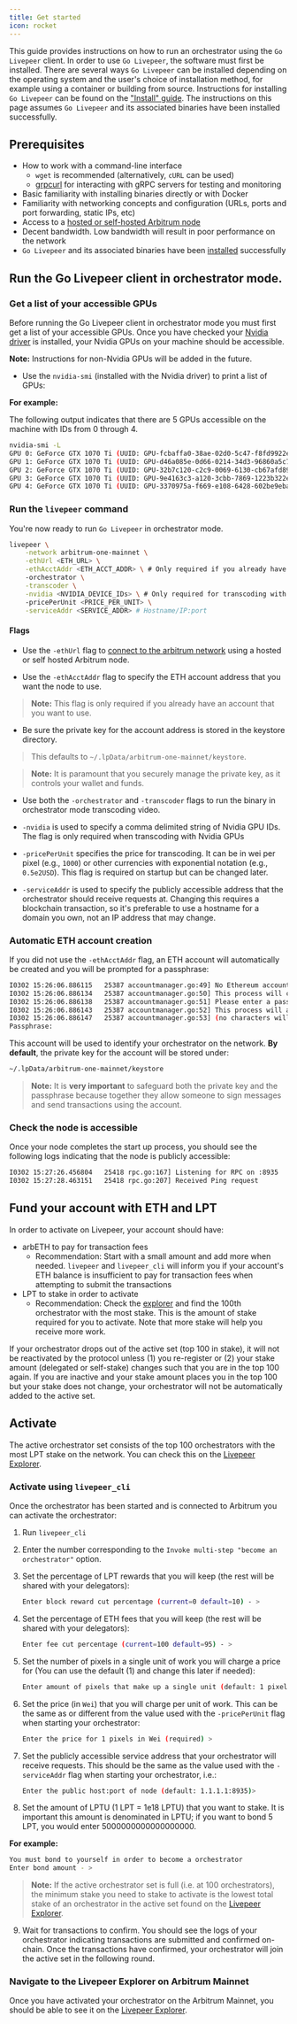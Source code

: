 ```yaml
---
title: Get started
icon: rocket
---
```


This guide provides instructions on how to run an orchestrator using the
`Go Livepeer` client. In order to use `Go Livepeer`, the software must first be
installed. There are several ways `Go Livepeer` can be installed depending on
the operating system and the user's choice of installation method, for example
using a container or building from source. Instructions for installing
`Go Livepeer` can be found on the
["Install" guide](/orchestrators/guides/install-go-livepeer). The instructions
on this page assumes `Go Livepeer` and its associated binaries have been
installed successfully.

## Prerequisites

- How to work with a command-line interface
  - `wget` is recommended (alternatively, `cURL` can be used)
  - [grpcurl](https://github.com/fullstorydev/grpcurl#grpcurl) for interacting
    with gRPC servers for testing and monitoring
- Basic familiarity with installing binaries directly or with Docker
- Familiarity with networking concepts and configuration (URLs, ports and port
  forwarding, static IPs, etc)
- Access to a
  [hosted or self-hosted Arbitrum node](/orchestrators/guides/connect-to-arbitrum)
- Decent bandwidth. Low bandwidth will result in poor performance on the network
- `Go Livepeer` and its associated binaries have been
[installed](/orchestrators/guides/install-go-livepeer) successfully

## Run the Go Livepeer client in orchestrator mode.

### Get a list of your accessible GPUs

Before running the Go Livepeer client in orchestrator mode you must first get a
list of your accessible GPUs. Once you have checked your
[Nvidia driver](https://www.nvidia.com/Download/index.aspx) is installed, your
Nvidia GPUs on your machine should be accessible.

**Note:** Instructions for non-Nvidia GPUs will be added in the future.

- Use the `nvidia-smi` (installed with the Nvidia driver) to print a list of
  GPUs:

**For example:**

The following output indicates that there are 5 GPUs accessible on the machine
with IDs from 0 through 4.

```bash
nvidia-smi -L
GPU 0: GeForce GTX 1070 Ti (UUID: GPU-fcbaffa0-38ae-02d0-5c47-f8fd9922eb75)
GPU 1: GeForce GTX 1070 Ti (UUID: GPU-d46a085e-0d66-0214-34d3-96860a5c778f)
GPU 2: GeForce GTX 1070 Ti (UUID: GPU-32b7c120-c2c9-0069-6130-cb67afd89642)
GPU 3: GeForce GTX 1070 Ti (UUID: GPU-9e4163c3-a120-3cbb-7869-1223b322eab2)
GPU 4: GeForce GTX 1070 Ti (UUID: GPU-3370975a-f669-e108-6428-602be9eba7d4)
```

### Run the `livepeer` command

You're now ready to run `Go Livepeer` in orchestrator mode.

```bash
livepeer \
    -network arbitrum-one-mainnet \
    -ethUrl <ETH_URL> \
    -ethAcctAddr <ETH_ACCT_ADDR> \ # Only required if you already have an ETH account you want to use
    -orchestrator \
    -transcoder \
    -nvidia <NVIDIA_DEVICE_IDs> \ # Only required for transcoding with Nvidia GPUs
    -pricePerUnit <PRICE_PER_UNIT> \
    -serviceAddr <SERVICE_ADDR> # Hostname/IP:port
```

#### Flags

- Use the `-ethUrl` flag to
  [connect to the arbitrum network](/orchestrators/guides/connect-to-arbitrum)
  using a hosted or self hosted Arbitrum node.

- Use the `-ethAcctAddr` flag to specify the ETH account address that you want
  the node to use.

> **Note:** This flag is only required if you already have an account that you
> want to use.

- Be sure the private key for the account address is stored in the keystore
  directory.

> This defaults to `~/.lpData/arbitrum-one-mainnet/keystore`.

> **Note:** It is paramount that you securely manage the private key, as it
> controls your wallet and funds.

- Use both the `-orchestrator` and `-transcoder` flags to run the binary in
  orchestrator mode transcoding video.

- `-nvidia` is used to specify a comma delimited string of Nvidia GPU IDs. The
  flag is only required when transcoding with Nvidia GPUs
- `-pricePerUnit` specifies the price for transcoding. It can be in wei per pixel (e.g., `1000`) or other currencies with exponential notation (e.g., `0.5e2USD`). This flag is required on startup but can be changed later.
- `-serviceAddr` is used to specify the publicly accessible address that the
  orchestrator should receive requests at. Changing this requires a blockchain
  transaction, so it's preferable to use a hostname for a domain you own, not an
  IP address that may change.

### Automatic ETH account creation

If you did not use the `-ethAcctAddr` flag, an ETH account will automatically be
created and you will be prompted for a passphrase:

```bash
I0302 15:26:06.886115   25387 accountmanager.go:49] No Ethereum account found. Creating a new account
I0302 15:26:06.886134   25387 accountmanager.go:50] This process will create a new Ethereum account for this Livepeer node
I0302 15:26:06.886138   25387 accountmanager.go:51] Please enter a passphrase to encrypt the Private Keystore file for the Ethereum account.
I0302 15:26:06.886143   25387 accountmanager.go:52] This process will ask for this passphrase every time it is launched
I0302 15:26:06.886147   25387 accountmanager.go:53] (no characters will appear in Terminal when the passphrase is entered)
Passphrase:
```

This account will be used to identify your orchestrator on the network. **By
default**, the private key for the account will be stored under:

```bash
~/.lpData/arbitrum-one-mainnet/keystore
```

> **Note:** It is **very important** to safeguard both the private key and the
> passphrase because together they allow someone to sign messages and send
> transactions using the account.

### Check the node is accessible

Once your node completes the start up process, you should see the following logs
indicating that the node is publicly accessible:

```bash
I0302 15:27:26.456804   25418 rpc.go:167] Listening for RPC on :8935
I0302 15:27:28.463151   25418 rpc.go:207] Received Ping request
```

## Fund your account with ETH and LPT

In order to activate on Livepeer, your account should have:

- arbETH to pay for transaction fees
  - Recommendation: Start with a small amount and add more when needed.
    `livepeer` and `livepeer_cli` will inform you if your account's ETH balance
    is insufficient to pay for transaction fees when attempting to submit the
    transactions
- LPT to stake in order to activate
  - Recommendation: Check the [explorer](https://explorer.livepeer.org/) and
    find the 100th orchestrator with the most stake. This is the amount of stake
    required for you to activate. Note that more stake will help you receive
    more work.

<Warning>
  If your orchestrator drops out of the active set (top 100 in stake), it will
  not be reactivated by the protocol unless (1) you re-register or (2) your
  stake amount (delegated or self-stake) changes such that you are in the top
  100 again. If you are inactive and your stake amount places you in the top 100
  but your stake does not change, your orchestrator will not be automatically
  added to the active set.
</Warning>

## Activate

The active orchestrator set consists of the top 100 orchestrators with the most
LPT stake on the network. You can check this on the
[Livepeer Explorer](https://explorer.livepeer.org/).

### Activate using `livepeer_cli`

Once the orchestrator has been started and is connected to Arbitrum you can
activate the orchestrator:

1. Run `livepeer_cli`

2. Enter the number corresponding to the
   `Invoke multi-step "become an orchestrator"` option.

3. Set the percentage of LPT rewards that you will keep (the rest will be shared
   with your delegators):

   ```bash
   Enter block reward cut percentage (current=0 default=10) - >
   ```

4. Set the percentage of ETH fees that you will keep (the rest will be shared
   with your delegators):

   ```bash
   Enter fee cut percentage (current=100 default=95) - >
   ```

5. Set the number of pixels in a single unit of work you will charge a price for
   (You can use the default (1) and change this later if needed):

   ```bash
   Enter amount of pixels that make up a single unit (default: 1 pixel) >
   ```

6. Set the price (in `Wei`) that you will charge per unit of work. This can be
   the same as or different from the value used with the `-pricePerUnit` flag
   when starting your orchestrator:

   ```bash
   Enter the price for 1 pixels in Wei (required) >
   ```

7. Set the publicly accessible service address that your orchestrator will
   receive requests. This should be the same as the value used with the
   `-serviceAddr` flag when starting your orchestrator, i.e.:

   ```bash
   Enter the public host:port of node (default: 1.1.1.1:8935)>
   ```

8. Set the amount of LPTU (1 LPT = 1e18 LPTU) that you want to stake. It is
   important this amount is denominated in LPTU; if you want to bond 5 LPT, you
   would enter 5000000000000000000.

**For example:**

```bash
You must bond to yourself in order to become a orchestrator
Enter bond amount - >
```

> **Note:** If the active orchestrator set is full (i.e. at 100 orchestrators),
> the minimum stake you need to stake to activate is the lowest total stake of
> an orchestrator in the active set found on the
> [Livepeer Explorer](https://explorer.livepeer.org/).

9. Wait for transactions to confirm. You should see the logs of your
   orchestrator indicating transactions are submitted and confirmed on-chain.
   Once the transactions have confirmed, your orchestrator will join the active
   set in the following round.

### Navigate to the Livepeer Explorer on Arbitrum Mainnet

Once you have activated your orchestrator on the Arbitrum Mainnet, you should be
able to see it on the
[Livepeer Explorer](https://explorer.livepeer.org/leaderboard).
